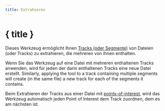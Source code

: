 ```yaml
---
title: Extrahieren
---
```


<script>
</script>

# <Ungroup size="24" class="inline-block" style="margin-bottom: 5px" /> { title }

Dieses Werkzeug ermöglicht Ihnen [Tracks (oder Segmente)](../gpx) von Dateien (oder Tracks) zu extrahieren, die mehreren von ihnen enthalten.

<div class="flex flex-row justify-center">
    <Extract class="text-foreground p-3 border rounded-md shadow-lg" />
</div>

Wenn Sie das Werkzeug auf eine Datei mit mehreren enthaltenen Tracks anwenden, wird für jeden der darin enthaltenen Tracks eine neue Datei erstellt.
Similarly, applying the tool to a track containing multiple segments will create (in the same file) a new track for each of the segments it contains.

<DocsNote>

Beim Extrahieren der Tracks aus einer Datei mit <a href="../gpx">points-of-interest</a>, wird das Werkzeug automatisch jeden Point of Interest dem Track zuordnen, dem es am nächsten ist.

</DocsNote>
